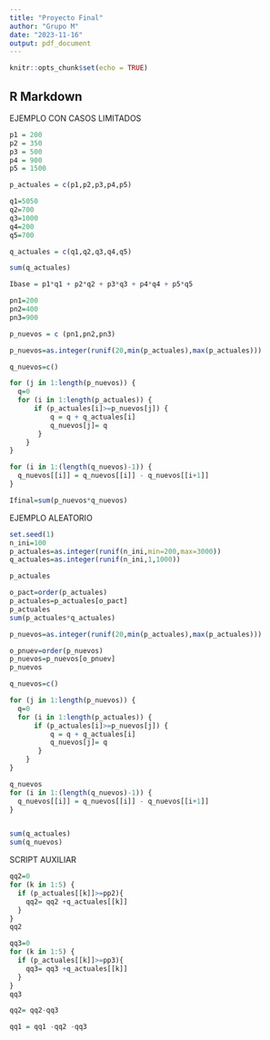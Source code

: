 ```yaml
---
title: "Proyecto Final"
author: "Grupo M"
date: "2023-11-16"
output: pdf_document
---
```


```r
knitr::opts_chunk$set(echo = TRUE)
```

## R Markdown


EJEMPLO CON CASOS LIMITADOS

```r

p1 = 200 
p2 = 350
p3 = 500
p4 = 900
p5 = 1500

p_actuales = c(p1,p2,p3,p4,p5)

q1=5050
q2=700
q3=1000
q4=200
q5=700

q_actuales = c(q1,q2,q3,q4,q5)

sum(q_actuales)

Ibase = p1*q1 + p2*q2 + p3*q3 + p4*q4 + p5*q5

pn1=200
pn2=400
pn3=900

p_nuevos = c (pn1,pn2,pn3)

p_nuevos=as.integer(runif(20,min(p_actuales),max(p_actuales)))

q_nuevos=c()

for (j in 1:length(p_nuevos)) {
  q=0
  for (i in 1:length(p_actuales)) {
      if (p_actuales[i]>=p_nuevos[j]) {
          q = q + q_actuales[i]
          q_nuevos[j]= q
       }
    }
}

for (i in 1:(length(q_nuevos)-1)) {
  q_nuevos[[i]] = q_nuevos[[i]] - q_nuevos[[i+1]] 
}

Ifinal=sum(p_nuevos*q_nuevos)

```
EJEMPLO ALEATORIO

```r
set.seed(1)
n_ini=100
p_actuales=as.integer(runif(n_ini,min=200,max=3000))
q_actuales=as.integer(runif(n_ini,1,1000))

p_actuales

o_pact=order(p_actuales)
p_actuales=p_actuales[o_pact]
p_actuales
sum(p_actuales*q_actuales)

p_nuevos=as.integer(runif(20,min(p_actuales),max(p_actuales)))

o_pnuev=order(p_nuevos)
p_nuevos=p_nuevos[o_pnuev]
p_nuevos

q_nuevos=c()

for (j in 1:length(p_nuevos)) {
  q=0
  for (i in 1:length(p_actuales)) {
      if (p_actuales[i]>=p_nuevos[j]) {
          q = q + q_actuales[i]
          q_nuevos[j]= q
       }
    }
}

q_nuevos
for (i in 1:(length(q_nuevos)-1)) {
  q_nuevos[[i]] = q_nuevos[[i]] - q_nuevos[[i+1]] 
}


sum(q_actuales)
sum(q_nuevos)

```


SCRIPT AUXILIAR

```r

qq2=0
for (k in 1:5) {
  if (p_actuales[[k]]>=pp2){
    qq2= qq2 +q_actuales[[k]]
  }
}
qq2

qq3=0
for (k in 1:5) {
  if (p_actuales[[k]]>=pp3){
    qq3= qq3 +q_actuales[[k]]
  }
}
qq3

qq2= qq2-qq3

qq1 = qq1 -qq2 -qq3
```

